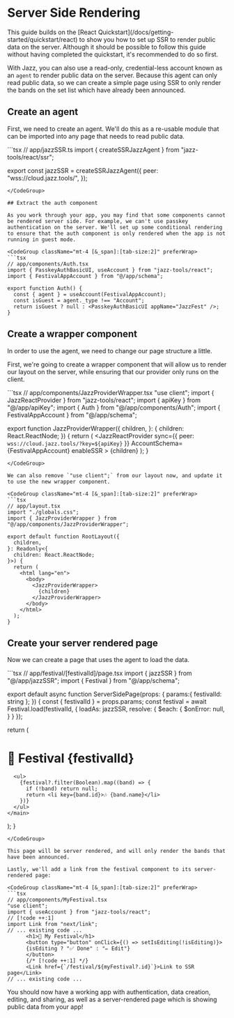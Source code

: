 
# Server Side Rendering

<Alert variant="info" className="mt-4 flex gap-2 items-center">
  This guide builds on the [React Quickstart](/docs/getting-started/quickstart/react) to show you how to set up SSR to render public data on the server. Although it should be possible to follow this guide without having completed the quickstart, it's recommended to do so first.
</Alert>

With Jazz, you can also use a read-only, credential-less account known as an `agent` to render public data on the server. Because this agent can only read public data, so we can create a simple page using SSR to only render the bands on the set list which have already been announced.

## Create an agent

First, we need to create an agent. We'll do this as a re-usable module that can be imported into any page that needs to read public data.

<CodeGroup className="mt-4 [&_span]:[tab-size:2]" preferWrap>
```tsx
// app/jazzSSR.ts
import { createSSRJazzAgent } from "jazz-tools/react/ssr";

export const jazzSSR = createSSRJazzAgent({
  peer: "wss://cloud.jazz.tools/",
});
```
</CodeGroup>

## Extract the auth component

As you work through your app, you may find that some components cannot be rendered server side. For example, we can't use passkey authentication on the server. We'll set up some conditional rendering to ensure that the auth component is only rendered when the app is not running in guest mode.

<CodeGroup className="mt-4 [&_span]:[tab-size:2]" preferWrap>
```tsx
// app/components/Auth.tsx
import { PasskeyAuthBasicUI, useAccount } from "jazz-tools/react";
import { FestivalAppAccount } from "@/app/schema";

export function Auth() {
  const { agent } = useAccount(FestivalAppAccount);
  const isGuest = agent._type !== "Account"; 
  return isGuest ? null : <PasskeyAuthBasicUI appName="JazzFest" />;
}
```
</CodeGroup>

## Create a wrapper component

In order to use the agent, we need to change our page structure a little.

First, we're going to create a wrapper component that will allow us to render our layout on the server, while ensuring that our provider only runs on the client.

<CodeGroup className="mt-4 [&_span]:[tab-size:2]" preferWrap>
```tsx
// app/components/JazzProviderWrapper.tsx
"use client";
import { JazzReactProvider } from "jazz-tools/react";
import { apiKey } from "@/app/apiKey";
import { Auth } from "@/app/components/Auth";
import { FestivalAppAccount } from "@/app/schema";

export function JazzProviderWrapper({
  children,
}: {
  children: React.ReactNode;
}) {
  return (
    <JazzReactProvider
      sync={{ peer: `wss://cloud.jazz.tools/?key=${apiKey}` }}
      AccountSchema={FestivalAppAccount}
      enableSSR
    >
      <Auth />
      {children}
    </JazzReactProvider>
  );
}
```
</CodeGroup>

We can also remove `"use client";` from our layout now, and update it to use the new wrapper component.

<CodeGroup className="mt-4 [&_span]:[tab-size:2]" preferWrap>
```tsx
// app/layout.tsx
import "./globals.css";
import { JazzProviderWrapper } from "@/app/components/JazzProviderWrapper";

export default function RootLayout({
  children,
}: Readonly<{
  children: React.ReactNode;
}>) {
  return (
    <html lang="en">
      <body>
        <JazzProviderWrapper>
          {children}
        </JazzProviderWrapper>
      </body>
    </html>
  );
}
```
</CodeGroup>

## Create your server rendered page

Now we can create a page that uses the agent to load the data.

<CodeGroup className="mt-4 [&_span]:[tab-size:2]" preferWrap>
```tsx
// app/festival/[festivalId]/page.tsx
import { jazzSSR } from "@/app/jazzSSR";
import { Festival } from "@/app/schema";

export default async function ServerSidePage(props: {
  params:{ festivalId: string };
}) {
  const { festivalId } = props.params;
  const festival = await Festival.load(festivalId, {
    loadAs: jazzSSR,
    resolve: {
      $each: {
        $onError: null,
      }
    }
  });

  return (
    <main>
      <h1>🎪 Festival {festivalId}</h1>
    
      <ul>
        {festival?.filter(Boolean).map((band) => {
          if (!band) return null;
          return <li key={band.id}>🎶 {band.name}</li>
        })}
      </ul>
    </main>
  );
}
```
</CodeGroup>

This page will be server rendered, and will only render the bands that have been announced.

Lastly, we'll add a link from the festival component to its server-rendered page:

<CodeGroup className="mt-4 [&_span]:[tab-size:2]" preferWrap>
```tsx
// app/components/MyFestival.tsx
"use client";
import { useAccount } from "jazz-tools/react";
// [!code ++:1]
import Link from "next/link";
// ... existing code ...
      <h1>🎪 My Festival</h1>
      <button type="button" onClick={() => setIsEditing(!isEditing)}>
      {isEditing ? "✅ Done" : "✏️ Edit"}
      </button>
      {/* [!code ++:1] */} 
      <Link href={`/festival/${myFestival?.id}`}>Link to SSR page</Link>
// ... existing code ...      
```
</CodeGroup>

You should now have a working app with authentication, data creation, editing, and sharing, as well as a server-rendered page which is showing public data from your app!